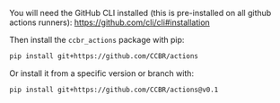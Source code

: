 
You will need the GitHub CLI installed
(this is pre-installed on all github actions runners):
<https://github.com/cli/cli#installation>

Then install the `ccbr_actions` package with pip:

```bash
pip install git+https://github.com/CCBR/actions
```

Or install it from a specific version or branch with:

```bash
pip install git+https://github.com/CCBR/actions@v0.1
```
